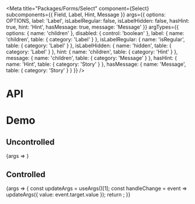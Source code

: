
<Meta
  title="Packages/Forms/Select"
  component={Select}
  subcomponents={{ Field, Label, Hint, Message }}
  args={{
    options: OPTIONS,
    label: 'Label',
    isLabelRegular: false,
    isLabelHidden: false,
    hasHint: true,
    hint: 'Hint',
    hasMessage: true,
    message: 'Message'
  }}
  argTypes={{
    options: { name: 'children' },
    disabled: { control: 'boolean' },
    label: { name: 'children', table: { category: 'Label' } },
    isLabelRegular: { name: 'isRegular', table: { category: 'Label' } },
    isLabelHidden: { name: 'hidden', table: { category: 'Label' } },
    hint: { name: 'children', table: { category: 'Hint' } },
    message: { name: 'children', table: { category: 'Message' } },
    hasHint: { name: 'Hint', table: { category: 'Story' } },
    hasMessage: { name: 'Message', table: { category: 'Story' } }
  }}
/>

# API

<ArgsTable />

# Demo

## Uncontrolled

<Canvas>
  <Story name="Uncontrolled">{args => <SelectStory {...args} />}</Story>
</Canvas>

## Controlled

<Canvas>
  <Story name="Controlled" args={{ value: OPTIONS.length - 1 }}>
    {args => {
      const updateArgs = useArgs()[1];
      const handleChange = event => updateArgs({ value: event.target.value });
      return <SelectStory {...args} onChange={handleChange} />;
    }}
  </Story>
</Canvas>
